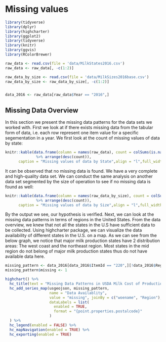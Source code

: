 # Missing values

```r

library(tidyverse)
library(dplyr)
library(highcharter)
library(ggplot2)
library(tidyverse)
library(knitr)
library(ggvis)
library(RColorBrewer)

raw_data <- read.csv(file = 'data/MilkStates2016.csv')
raw_data <- raw_data[, -c(1:2)]

raw_data_by_size <- read.csv(file = 'data/MilkSizes2016base.csv')
raw_data_by_size <- raw_data_by_size[, -c(1:2)]


data_2016 <- raw_data[raw_data$Year == "2016",]
```

## Missing Data Overview
In this section we present the missing data patterns for the data sets we worked with. First we look at if there exists missing data from the tabular form of data, i.e. each row represent one item value for a specific segementation in a year. We first look at the count of missing values of data by state: 
```r
knitr::kable(data.frame(column = names(raw_data), count = colSums(is.na(raw_data)),row.names = NULL) 
              %>% arrange(desc(count)), 
      caption = "Missing values of data by State",align = "l",full_width = F,table.attr = "style='width:30%;'")
```
It can be observed that no missing data is found. We have a very complete and high-quality data set. We can conduct the same analysis on another data set segmented by the size of operation to see if no missing data is found as well:
```r
knitr::kable(data.frame(column = names(raw_data_by_size), count = colSums(is.na(raw_data_by_size)),row.names = NULL) 
              %>% arrange(desc(count)), 
      caption = "Missing values of data by Size",align = "l",full_width = F,table.attr = "style='width:30%;'")
```
By the output we see, our hypothesis is verified. Next, we can look at the missing data patterns in terms of regions in the United States. From the data overview, we knew that not all the states in the U.S have sufficient data to be collected. Using highcharter package, we can visualize the data availability of different states in the U.S. on a map. As we can see from the below graph, we notice that major milk production states have 2 distribution areas: The west coast and the northeast region. Most states in the mid region do not belong of major milk production states thus do not have available data here.

```r
missing_pattern <- data_2016[data_2016$ItemId == "220",][!data_2016$Region=="U.S. total",]
missing_pattern$missing <- 1

highchart() %>%
  hc_title(text = "Missing Data Patterns in USDA Milk Cost of Production Dataset") %>%
  hc_add_series_map(usgeojson, missing_pattern,
                    name = "Data Availablity",
                    value = "missing", joinBy = c("woename", "Region"),
                    dataLabels = list(
                      enabled = TRUE,
                      format = "{point.properties.postalcode}"
                    )
  ) %>%  
  hc_legend(enabled = FALSE) %>% 
  hc_mapNavigation(enabled = TRUE) %>%
  hc_exporting(enabled = TRUE)
```